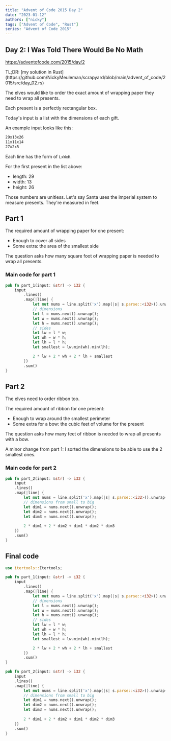 ```yaml
---
title: "Advent of Code 2015 Day 2"
date: "2023-01-12"
authors: ["nicky"]
tags: ["Advent of Code", "Rust"]
series: "Advent of Code 2015"
---
```

## Day 2: I Was Told There Would Be No Math

https://adventofcode.com/2015/day/2

<Aside>
TL;DR: [my solution in Rust](https://github.com/NickyMeuleman/scrapyard/blob/main/advent_of_code/2015/src/day_02.rs)
</Aside>

The elves would like to order the exact amount of wrapping paper they need to wrap all presents.

Each present is a perfectly rectangular box.

Today's input is a list with the dimensions of each gift.

An example input looks like this:

```txt title=input.txt
29x13x26
11x11x14
27x2x5
```

Each line has the form of `LxWxH`.

For the first present in the list above:
- length: 29
- width: 13
- height: 26

Those numbers are unitless.
Let's say Santa uses the imperial system to measure presents.
They're measured in feet.

## Part 1

The required amount of wrapping paper for one present:
- Enough to cover all sides
- Some extra: the area of the smallest side

The question asks how many square foot of wrapping paper is needed to wrap all presents.

### Main code for part 1

```rust title=day_02.rs
pub fn part_1(input: &str) -> i32 {
    input
        .lines()
        .map(|line| {
            let mut nums = line.split('x').map(|s| s.parse::<i32>().unwrap());
            // dimensions
            let l = nums.next().unwrap();
            let w = nums.next().unwrap();
            let h = nums.next().unwrap();
            // sides
            let lw = l * w;
            let wh = w * h;
            let lh = l * h;
            let smallest = lw.min(wh).min(lh);

            2 * lw + 2 * wh + 2 * lh + smallest
        })
        .sum()
}
```

## Part 2

The elves need to order ribbon too.

The required amount of ribbon for one present:
- Enough to wrap around the smallest perimeter
- Some extra for a bow: the cubic feet of volume for the present

The question asks how many feet of ribbon is needed to wrap all presents with a bow.

A minor change from part 1: I sorted the dimensions to be able to use the 2 smallest ones.

### Main code for part 2

```rust title=day_01.rs
pub fn part_2(input: &str) -> i32 {
    input
    .lines()
    .map(|line| {
        let mut nums = line.split('x').map(|s| s.parse::<i32>().unwrap()).sorted_unstable();
        // dimensions from small to big
        let dim1 = nums.next().unwrap();
        let dim2 = nums.next().unwrap();
        let dim3 = nums.next().unwrap();
    
        2 * dim1 + 2 * dim2 + dim1 * dim2 * dim3
    })
    .sum()
}
```

## Final code

```rust title=day_02.rs numberLines
use itertools::Itertools;

pub fn part_1(input: &str) -> i32 {
    input
        .lines()
        .map(|line| {
            let mut nums = line.split('x').map(|s| s.parse::<i32>().unwrap());
            // dimensions
            let l = nums.next().unwrap();
            let w = nums.next().unwrap();
            let h = nums.next().unwrap();
            // sides
            let lw = l * w;
            let wh = w * h;
            let lh = l * h;
            let smallest = lw.min(wh).min(lh);

            2 * lw + 2 * wh + 2 * lh + smallest
        })
        .sum()
}

pub fn part_2(input: &str) -> i32 {
    input
    .lines()
    .map(|line| {
        let mut nums = line.split('x').map(|s| s.parse::<i32>().unwrap()).sorted_unstable();
        // dimensions from small to big
        let dim1 = nums.next().unwrap();
        let dim2 = nums.next().unwrap();
        let dim3 = nums.next().unwrap();
    
        2 * dim1 + 2 * dim2 + dim1 * dim2 * dim3
    })
    .sum()
}
```